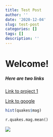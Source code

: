 ```yaml
---
title: Test Post
author: ''
date: '2020-12-04'
slug: test-post
categories: []
tags: []
description: ''
---
```


# Welcome!
##### Here are two links 

[Link to project 1](/project1/)

[Link to google](https://www.google.com)

```r
hist(quakes$mag)
```

```python
r.quakes.mag.mean()
```
![](/post/2020-12-04-test-post_files/kid2.JPG)

